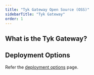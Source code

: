 ```yaml
---
title: "Tyk Gateway Open Source (OSS)"
sidebarTitle: "Tyk Gateway"
order: 1
---
```



## What is the Tyk Gateway?

<TykGatewayFeaturesInclude/>

## Deployment Options

Refer the [deployment options](/docsv2/nightly/apim) page.